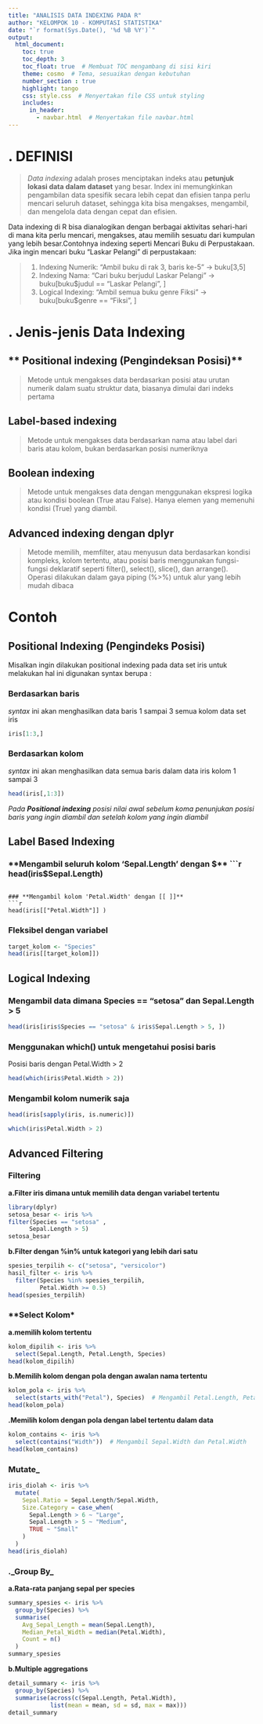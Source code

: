 ---
title: "ANALISIS DATA INDEXING PADA R"
author: "KELOMPOK 10 - KOMPUTASI STATISTIKA"
date: "`r format(Sys.Date(), '%d %B %Y')`"
output:
  html_document:
    toc: true  
    toc_depth: 3 
    toc_float: true  # Membuat TOC mengambang di sisi kiri
    theme: cosmo  # Tema, sesuaikan dengan kebutuhan
    number_section : true 
    highlight: tango
    css: style.css  # Menyertakan file CSS untuk styling
    includes:
      in_header:
        - navbar.html  # Menyertakan file navbar.html
---




# . **DEFINISI**
<div class=blockquotes>
  > _Data indexing_ adalah proses menciptakan indeks atau **petunjuk lokasi data dalam dataset** yang besar. Index ini memungkinkan pengambilan data spesifik secara lebih cepat dan efisien tanpa perlu mencari seluruh dataset, sehingga kita bisa mengakses, mengambil, dan mengelola data dengan cepat dan efisien.
  
</div>

Data indexing di R bisa dianalogikan dengan berbagai aktivitas sehari-hari di mana kita perlu mencari, mengakses, atau memilih sesuatu dari kumpulan yang lebih besar.Contohnya indexing seperti Mencari Buku di Perpustakaan.
Jika ingin mencari buku "Laskar Pelangi" di perpustakaan:

>1. Indexing Numerik: "Ambil buku di rak 3, baris ke-5" → buku[3,5]
>2. Indexing Nama: "Cari buku berjudul Laskar Pelangi" → buku[buku$judul == "Laskar Pelangi", ] <br>
>3. Logical Indexing: "Ambil semua buku genre Fiksi" → buku[buku$genre == "Fiksi", ]



# . **Jenis-jenis Data Indexing**

## ** Positional indexing (Pengindeksan Posisi)**

>Metode untuk mengakses data berdasarkan posisi atau urutan numerik dalam suatu struktur data, biasanya dimulai dari indeks pertama

## **Label-based indexing**

>Metode untuk mengakses data berdasarkan nama atau label dari baris atau kolom, bukan berdasarkan posisi numeriknya

## **Boolean indexing**

>Metode untuk mengakses data dengan menggunakan ekspresi logika atau kondisi boolean (True atau False). Hanya elemen yang memenuhi kondisi (True) yang diambil.

## **Advanced indexing dengan dplyr**

>Metode memilih, memfilter, atau menyusun data berdasarkan kondisi kompleks, kolom tertentu, atau posisi baris menggunakan fungsi-fungsi deklaratif seperti filter(), select(), slice(), dan arrange(). Operasi dilakukan dalam gaya piping (%>%) untuk alur yang lebih mudah dibaca

# **Contoh**

## **Positional Indexing (Pengindeks Posisi)**
Misalkan ingin dilakukan positional indexing pada data set iris untuk melakukan hal ini digunakan syntax berupa : <br>

### **Berdasarkan baris**
_syntax_  ini akan menghasilkan data baris 1 sampai 3 semua kolom data set iris
```{r}
iris[1:3,]
```



### **Berdasarkan kolom**
_syntax_ ini akan menghasilkan data semua baris dalam data iris kolom 1 sampai 3
```{r}
head(iris[,1:3])
```

 
   
_Pada **Positional indexing** posisi nilai awal sebelum koma penunjukan posisi baris yang ingin diambil dan setelah kolom yang ingin diambil_

## **Label Based Indexing**

### **Mengambil seluruh kolom 'Sepal.Length' dengan $**
```{r}
head(iris$Sepal.Length)
```

### **Mengambil kolom 'Petal.Width' dengan [[ ]]**
```{r}
head(iris[["Petal.Width"]] )

```

### **Fleksibel dengan variabel**
```{r}
target_kolom <- "Species"
head(iris[[target_kolom]])
```


## **Logical Indexing**
### **Mengambil data dimana Species == "setosa" dan Sepal.Length > 5**
```{r}

head(iris[iris$Species == "setosa" & iris$Sepal.Length > 5, ])

```
### **Menggunakan which() untuk mengetahui posisi baris**
Posisi baris dengan Petal.Width > 2
```{r}
head(which(iris$Petal.Width > 2))  
```
### **Mengambil kolom numerik saja**
```{r}
head(iris[sapply(iris, is.numeric)]) 
```


```{r echo=FALSE}
which(iris$Petal.Width > 2)
```

## **Advanced Filtering**

### **Filtering**

**a.Filter iris dimana untuk memilih data dengan variabel tertentu**
```{r}
library(dplyr)
setosa_besar <- iris %>%
filter(Species == "setosa" ,
      Sepal.Length > 5)
setosa_besar
```
**b.Filter dengan %in% untuk  kategori yang lebih dari satu**
```{r}
spesies_terpilih <- c("setosa", "versicolor")
hasil_filter <- iris %>%
  filter(Species %in% spesies_terpilih,
         Petal.Width >= 0.5)
head(spesies_terpilih)

```


### **Select Kolom*
**a.memilih kolom tertentu**
```{r}
kolom_dipilih <- iris %>%
  select(Sepal.Length, Petal.Length, Species)
head(kolom_dipilih)
```

 **b.Memilih kolom dengan pola dengan awalan nama tertentu**
```{r}
kolom_pola <- iris %>%
  select(starts_with("Petal"), Species)  # Mengambil Petal.Length, Petal.Width, dan Species
head(kolom_pola)
```
 
 **.Memilih kolom dengan pola dengan label tertentu  dalam data **
```{r}
kolom_contains <- iris %>%
  select(contains("Width"))  # Mengambil Sepal.Width dan Petal.Width
head(kolom_contains)
```

### **Mutate_**

```{r}
iris_diolah <- iris %>%
  mutate(
    Sepal.Ratio = Sepal.Length/Sepal.Width,
    Size.Category = case_when(
      Sepal.Length > 6 ~ "Large",
      Sepal.Length > 5 ~ "Medium",
      TRUE ~ "Small"
    )
  )
head(iris_diolah)
```

### **._Group By_**
**a.Rata-rata panjang sepal per species**
```{r}
summary_spesies <- iris %>%
  group_by(Species) %>%
  summarise(
    Avg_Sepal_Length = mean(Sepal.Length),
    Median_Petal_Width = median(Petal.Width),
    Count = n()
  )
summary_spesies
```
**b.Multiple aggregations**
```{r}
detail_summary <- iris %>%
  group_by(Species) %>%
  summarise(across(c(Sepal.Length, Petal.Width), 
            list(mean = mean, sd = sd, max = max)))
detail_summary
```